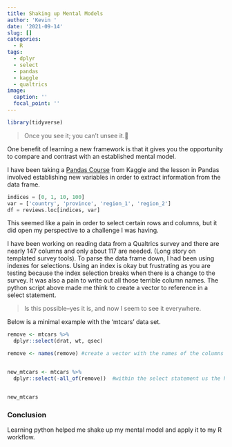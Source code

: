 ```yaml
---
title: Shaking up Mental Models
author: 'Kevin '
date: '2021-09-14'
slug: []
categories:
  - R
tags:
  - dplyr
  - select
  - pandas
  - kaggle
  - qualtrics
image:
  caption: ''
  focal_point: ''
---
```


```r
library(tidyverse)
```

> Once you see it; you can't unsee it.🤔

One benefit of learning a new framework is that it gives you the opportunity to compare and contrast with an established mental model.

I have been taking a [Pandas Course](https://www.kaggle.com/learn/pandas) from Kaggle and the lesson in Pandas involved establishing new variables in order to extract information from the data frame.

```python

indices = [0, 1, 10, 100]
var = ['country', 'province', 'region_1', 'region_2']
df = reviews.loc[indices, var]

```

This seemed like a pain in order to select certain rows and columns, but it did open my perspective to a challenge I was having.

I have been working on reading data from a Qualtrics survey and there are nearly 147 columns and only about 117 are needed. (Long story on templated survey tools). To parse the data frame down, I had been using indexes for selections. Using an index is okay but frustrating as you are testing because the index selection breaks when there is a change to the survey. It was also a pain to write out all those terrible column names. The python script above made me think to create a vector to reference in a select statement.

> Is this possible--yes it is, and now I seem to see it everywhere.

Below is a minimal example with the 'mtcars' data set.

```r

remove <- mtcars %>%
  dplyr::select(drat, wt, qsec)

remove <- names(remove) #create a vector with the names of the columns you eventually want to exclude


new_mtcars <- mtcars %>%
  dplyr::select(-all_of(remove))  #within the select statement us the helper 'all_of' with the - operator to deselect the vector of interest. 


new_mtcars


```

### Conclusion

Learning python helped me shake up my mental model and apply it to my R workflow.
